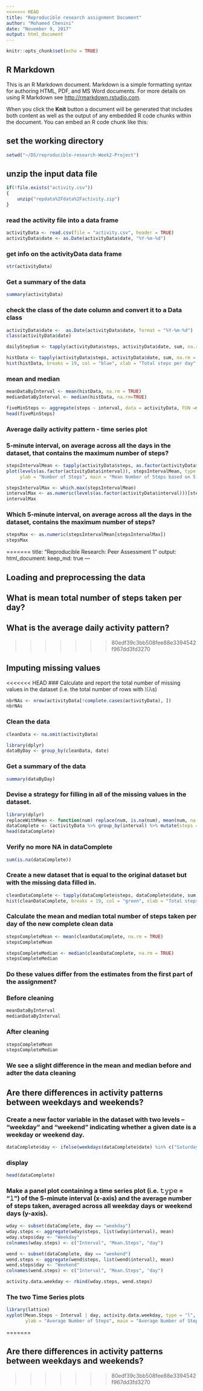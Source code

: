 ```yaml
---
<<<<<<< HEAD
title: "Reproducible research assignment Document"
author: "Mohamed Chenini"
date: "November 9, 2017"
output: html_document
---
```


```r
knitr::opts_chunk$set(echo = TRUE)
```

## R Markdown

This is an R Markdown document. Markdown is a simple formatting syntax for authoring HTML, PDF, and MS Word documents. For more details on using R Markdown see <http://rmarkdown.rstudio.com>.

When you click the **Knit** button a document will be generated that includes both content as well as the output of any embedded R code chunks within the document. You can embed an R code chunk like this:

## set the working directory
```r
setwd("~/DS/reproducible-research-Week2-Project")
```
## unzip the input data file

```r
if(!file.exists("activity.csv"))
{
    unzip("repdata%2Fdata%2Factivity.zip")
}
```
### read the activity file into a data frame

```r
activityData <- read.csv(file = "activity.csv", header = TRUE)
activityData$date <- as.Date(activityData$date, "%Y-%m-%d")
```
### get info on the activityData data frame

```r
str(activityData)
```
### Get a summary of the data

```r
summary(activityData)
```


### check the class of the date column and convert it to a Data class
```r
activityData$date <-  as.Date(activityData$date, format = "%Y-%m-%d")
class(activityData$date)
```
  

```r
dailyStepSum <- tapply(activityData$steps, activityData$date, sum, na.rm = TRUE)
```


```r
histData <- tapply(activityData$steps, activityData$date, sum, na.rm = TRUE)
hist(histData, breaks = 19, col = "blue", xlab = "Total steps per day", ylab = "Number of days", main = "Frequency of Total number of steps per day")
```

### mean and median 

```r
meanDataByInterval <- mean(histData, na.rm = TRUE)
medianDataByInterval <- median(histData, na.rm=TRUE)
```


```r
fiveMinSteps <- aggregate(steps ~ interval, data = activityData, FUN =mean)
head(fiveMinSteps)
```


### Average daily activity pattern  - time series plot 
### 5-minute interval, on average across all the days in the dataset, that contains the maximum number of steps?

```r
stepsIntervalMean <- tapply(activityData$steps, as.factor(activityData$interval), mean, na.rm = TRUE)
plot(levels(as.factor(activityData$interval)), stepsIntervalMean, type = "l", xlab = "Five Minute Interval",
     ylab = "Number of Steps", main = "Mean Number of Steps based on 5 Minute Intervals", col = "red")
```

```r
stepsIntervalMax <- which.max(stepsIntervalMean)
intervalMax <- as.numeric(levels(as.factor(activityData$interval)))[stepsIntervalMax]
intervalMax
```
### Which 5-minute interval, on average across all the days in the dataset, contains the maximum number of steps?

```r
stepsMax <- as.numeric(stepsIntervalMean[stepsIntervalMax])
stepsMax
```
=======
title: "Reproducible Research: Peer Assessment 1"
output: 
  html_document:
    keep_md: true
---


## Loading and preprocessing the data



## What is mean total number of steps taken per day?



## What is the average daily activity pattern?

>>>>>>> 80edf39c3bb508fee88e3394542f967dd3fd3270


## Imputing missing values

<<<<<<< HEAD
### Calculate and report the total number of missing values in the dataset (i.e. the total number of rows with 𝙽𝙰s)

```r
nbrNAs <- nrow(activityData[!complete.cases(activityData), ])
nbrNAs
```

### Clean the data
```r
cleanData <- na.omit(activityData)
```

 
```r
library(dplyr)
dataByDay <- group_by(cleanData, date)
```

### Get a summary of the data

```r
summary(dataByDay)
```

### Devise a strategy for filling in all of the missing values in the dataset. 
```r
library(dplyr)
replaceWithMean <- function(num) replace(num, is.na(num), mean(num, na.rm = TRUE))
dataComplete <- (activityData %>% group_by(interval) %>% mutate(steps = replaceWithMean(steps)))
head(dataComplete)
```
### Verify no more NA in dataComplete
```r
sum(is.na(dataComplete))
```

### Create a new dataset that is equal to the original dataset but with the missing data filled in.

```r
cleanDataComplete <- tapply(dataComplete$steps, dataComplete$date, sum, na.rm = TRUE)
hist(cleanDataComplete, breaks = 19, col = "green", xlab = "Total steps per day", ylab = "Number of days", main = "Frequency of Total number of complete steps per day")
```
### Calculate the mean and median total number of steps taken per day of the new complete clean data

```r
stepsCompleteMean <- mean(cleanDataComplete, na.rm = TRUE)
stepsCompleteMean
```
```r
stepsCompleteMedian <- median(cleanDataComplete, na.rm = TRUE)
stepsCompleteMedian
```

### Do these values differ from the estimates from the first part of the assignment? 
### Before cleaning
```r
meanDataByInterval
medianDataByInterval
```

### After cleaning
```r
stepsCompleteMean
stepsCompleteMedian
```
###  We see a slight difference in the mean and median before and adter the data cleaning


## Are there differences in activity patterns between weekdays and weekends?

### Create a new factor variable in the dataset with two levels – “weekday” and “weekend” indicating whether a given date is a weekday or weekend day.

```r
dataComplete$day <- ifelse(weekdays(dataComplete$date) %in% c("Saturday", "Sunday"), "weekend", "weekday")
```

### display 
```r
head(dataComplete)
```
###  Make a panel plot containing a time series plot (i.e. 𝚝𝚢𝚙𝚎 = "𝚕") of the 5-minute interval (x-axis) and the average number of steps taken, averaged across all weekday days or weekend days (y-axis).

```r
wday <- subset(dataComplete, day == "weekday")
wday.steps <- aggregate(wday$steps, list(wday$interval), mean)
wday.steps$day <- "Weekday"
colnames(wday.steps) <- c("Interval", "Mean.Steps", "day")

wend <- subset(dataComplete, day == "weekend")
wend.steps <- aggregate(wend$steps, list(wend$interval), mean)
wend.steps$day <- "Weekend"
colnames(wend.steps) <- c("Interval", "Mean.Steps", "day")

activity.data.weekday <- rbind(wday.steps, wend.steps)
```
### The two Time Series plots
```r
library(lattice)
xyplot(Mean.Steps ~ Interval | day, activity.data.weekday, type = "l", layout = c(1,2), 
       ylab = "Average Number of Steps", main = "Average Number of Steps in 5 minute intervals Wday vs Wend", col = "green")
```





=======


## Are there differences in activity patterns between weekdays and weekends?
>>>>>>> 80edf39c3bb508fee88e3394542f967dd3fd3270
